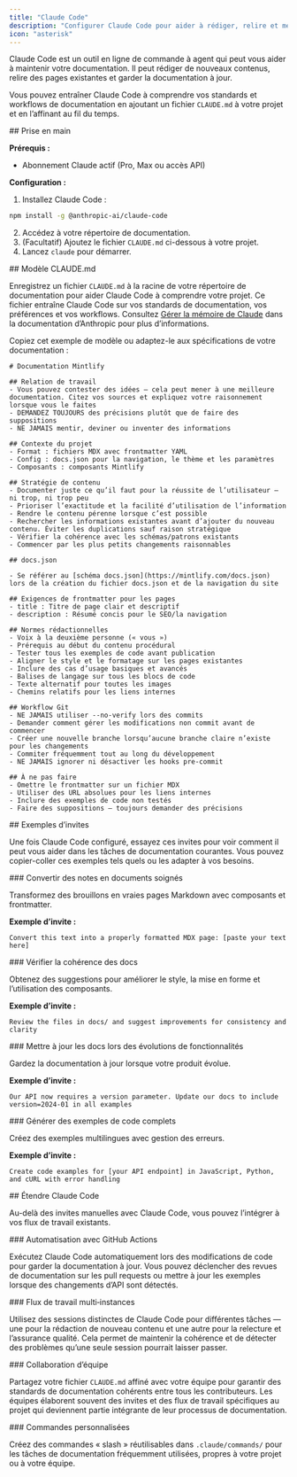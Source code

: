 ```yaml
---
title: "Claude Code"
description: "Configurer Claude Code pour aider à rédiger, relire et mettre à jour votre documentation"
icon: "asterisk"
---
```


Claude Code est un outil en ligne de commande à agent qui peut vous aider à maintenir votre documentation. Il peut rédiger de nouveaux contenus, relire des pages existantes et garder la documentation à jour.

Vous pouvez entraîner Claude Code à comprendre vos standards et workflows de documentation en ajoutant un fichier `CLAUDE.md` à votre projet et en l’affinant au fil du temps.



<div id="getting-started">
  ## Prise en main
</div>

**Prérequis :**
- Abonnement Claude actif (Pro, Max ou accès API)

**Configuration :**
1. Installez Claude Code :
  ```bash
  npm install -g @anthropic-ai/claude-code
  ```
2. Accédez à votre répertoire de documentation.
3. (Facultatif) Ajoutez le fichier `CLAUDE.md` ci-dessous à votre projet.
4. Lancez `claude` pour démarrer.



<div id="claudemd-template">
  ## Modèle CLAUDE.md
</div>

Enregistrez un fichier `CLAUDE.md` à la racine de votre répertoire de documentation pour aider Claude Code à comprendre votre projet. Ce fichier entraîne Claude Code sur vos standards de documentation, vos préférences et vos workflows. Consultez [Gérer la mémoire de Claude](https://docs.anthropic.com/en/docs/claude-code/memory) dans la documentation d’Anthropic pour plus d’informations.

Copiez cet exemple de modèle ou adaptez-le aux spécifications de votre documentation :

```mdx
# Documentation Mintlify

## Relation de travail
- Vous pouvez contester des idées — cela peut mener à une meilleure documentation. Citez vos sources et expliquez votre raisonnement lorsque vous le faites
- DEMANDEZ TOUJOURS des précisions plutôt que de faire des suppositions
- NE JAMAIS mentir, deviner ou inventer des informations

## Contexte du projet
- Format : fichiers MDX avec frontmatter YAML
- Config : docs.json pour la navigation, le thème et les paramètres
- Composants : composants Mintlify

## Stratégie de contenu
- Documenter juste ce qu’il faut pour la réussite de l’utilisateur — ni trop, ni trop peu
- Prioriser l’exactitude et la facilité d’utilisation de l’information
- Rendre le contenu pérenne lorsque c’est possible
- Rechercher les informations existantes avant d’ajouter du nouveau contenu. Éviter les duplications sauf raison stratégique
- Vérifier la cohérence avec les schémas/patrons existants
- Commencer par les plus petits changements raisonnables

## docs.json

- Se référer au [schéma docs.json](https://mintlify.com/docs.json) lors de la création du fichier docs.json et de la navigation du site

## Exigences de frontmatter pour les pages
- title : Titre de page clair et descriptif
- description : Résumé concis pour le SEO/la navigation

## Normes rédactionnelles
- Voix à la deuxième personne (« vous »)
- Prérequis au début du contenu procédural
- Tester tous les exemples de code avant publication
- Aligner le style et le formatage sur les pages existantes
- Inclure des cas d’usage basiques et avancés
- Balises de langage sur tous les blocs de code
- Texte alternatif pour toutes les images
- Chemins relatifs pour les liens internes

## Workflow Git
- NE JAMAIS utiliser --no-verify lors des commits
- Demander comment gérer les modifications non commit avant de commencer
- Créer une nouvelle branche lorsqu’aucune branche claire n’existe pour les changements
- Commiter fréquemment tout au long du développement
- NE JAMAIS ignorer ni désactiver les hooks pre-commit

## À ne pas faire
- Omettre le frontmatter sur un fichier MDX
- Utiliser des URL absolues pour les liens internes
- Inclure des exemples de code non testés
- Faire des suppositions — toujours demander des précisions
```



<div id="sample-prompts">
  ## Exemples d’invites
</div>

Une fois Claude Code configuré, essayez ces invites pour voir comment il peut vous aider dans les tâches de documentation courantes. Vous pouvez copier-coller ces exemples tels quels ou les adapter à vos besoins.

<div id="convert-notes-to-polished-docs">
  ### Convertir des notes en documents soignés
</div>

Transformez des brouillons en vraies pages Markdown avec composants et frontmatter.

**Exemple d’invite :**
```text wrap
Convert this text into a properly formatted MDX page: [paste your text here]
```

<div id="review-docs-for-consistency">
  ### Vérifier la cohérence des docs
</div>

Obtenez des suggestions pour améliorer le style, la mise en forme et l’utilisation des composants.

**Exemple d’invite :**
```text wrap
Review the files in docs/ and suggest improvements for consistency and clarity
```

<div id="update-docs-when-features-change">
  ### Mettre à jour les docs lors des évolutions de fonctionnalités
</div>

Gardez la documentation à jour lorsque votre produit évolue.

**Exemple d’invite :**
```text wrap
Our API now requires a version parameter. Update our docs to include version=2024-01 in all examples
```

<div id="generate-comprehensive-code-examples">
  ### Générer des exemples de code complets
</div>

Créez des exemples multilingues avec gestion des erreurs.

**Exemple d’invite :**
```text wrap
Create code examples for [your API endpoint] in JavaScript, Python, and cURL with error handling
```



<div id="extending-claude-code">
  ## Étendre Claude Code
</div>

Au-delà des invites manuelles avec Claude Code, vous pouvez l’intégrer à vos flux de travail existants.

<div id="automation-with-github-actions">
  ### Automatisation avec GitHub Actions
</div>

Exécutez Claude Code automatiquement lors des modifications de code pour garder la documentation à jour. Vous pouvez déclencher des revues de documentation sur les pull requests ou mettre à jour les exemples lorsque des changements d’API sont détectés.

<div id="multi-instance-workflows">
  ### Flux de travail multi‑instances
</div>

Utilisez des sessions distinctes de Claude Code pour différentes tâches — une pour la rédaction de nouveau contenu et une autre pour la relecture et l’assurance qualité. Cela permet de maintenir la cohérence et de détecter des problèmes qu’une seule session pourrait laisser passer.

<div id="team-collaboration">
  ### Collaboration d’équipe
</div>

Partagez votre fichier `CLAUDE.md` affiné avec votre équipe pour garantir des standards de documentation cohérents entre tous les contributeurs. Les équipes élaborent souvent des invites et des flux de travail spécifiques au projet qui deviennent partie intégrante de leur processus de documentation.

<div id="custom-commands">
  ### Commandes personnalisées
</div>

Créez des commandes « slash » réutilisables dans `.claude/commands/` pour les tâches de documentation fréquemment utilisées, propres à votre projet ou à votre équipe.
